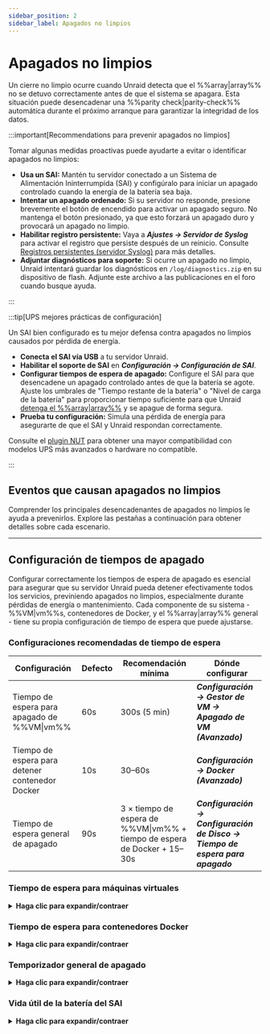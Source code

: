 ```yaml
---
sidebar_position: 2
sidebar_label: Apagados no limpios
---
```



# Apagados no limpios

Un cierre no limpio ocurre cuando Unraid detecta que el %%array|array%% no se detuvo correctamente antes de que el sistema se apagara. Esta situación puede desencadenar una %%parity check|parity-check%% automática durante el próximo arranque para garantizar la integridad de los datos.

:::important[Recommendations para prevenir apagados no limpios]

Tomar algunas medidas proactivas puede ayudarte a evitar o identificar apagados no limpios:

- **Usa un SAI:** Mantén tu servidor conectado a un Sistema de Alimentación Ininterrumpida (SAI) y configúralo para iniciar un apagado controlado cuando la energía de la batería sea baja.
- **Intentar un apagado ordenado:** Si su servidor no responde, presione brevemente el botón de encendido para activar un apagado seguro. No mantenga el botón presionado, ya que esto forzará un apagado duro y provocará un apagado no limpio.
- **Habilitar registro persistente:** Vaya a ***Ajustes → Servidor de Syslog*** para activar el registro que persiste después de un reinicio. Consulte [Registros persistentes (servidor Syslog)](../diagnostics/capture-diagnostics-and-logs.mdx#persistent-logs-syslog-server) para más detalles.
- **Adjuntar diagnósticos para soporte:** Si ocurre un apagado no limpio, Unraid intentará guardar los diagnósticos en `/log/diagnostics.zip` en su dispositivo de flash. Adjunte este archivo a las publicaciones en el foro cuando busque ayuda.

:::

:::tip[UPS mejores prácticas de configuración]

Un SAI bien configurado es tu mejor defensa contra apagados no limpios causados por pérdida de energía.

- **Conecta el SAI vía USB** a tu servidor Unraid.
- **Habilitar el soporte de SAI** en ***Configuración → Configuración de SAI***.
- **Configurar tiempos de espera de apagado:** Configure el SAI para que desencadene un apagado controlado antes de que la batería se agote. Ajuste los umbrales de "Tiempo restante de la batería" o "Nivel de carga de la batería" para proporcionar tiempo suficiente para que Unraid [detenga el %%array|array%%](../../using-unraid-to/manage-storage/array-configuration.mdx#startstop-the-array) y se apague de forma segura.
- **Prueba tu configuración:** Simula una pérdida de energía para asegurarte de que el SAI y Unraid respondan correctamente.

Consulte el [plugin NUT](https://unraid.net/community/apps/c/plugins/p4?srsltid=AfmBOop675PrJQW4iqb4JBN3GyPpwDDiSmnZReq78t27XyxkFdMX8inO#:~:text=NUT%20%2D%20Network%20UPS%20Tools) para obtener una mayor compatibilidad con modelos UPS más avanzados o hardware no compatible.

:::

## Eventos que causan apagados no limpios

Comprender los principales desencadenantes de apagados no limpios le ayuda a prevenirlos. Explore las pestañas a continuación para obtener detalles sobre cada escenario.

<Tabs>
  <TabItem value="energía" label="Pérdida de energía inesperada" default>
    <UncleanShutdownsPower />
  </TabItem>

  <TabItem value="flash" label="Fallo de unidad flash">
    <UncleanShutdownsFlash />
  </TabItem>

  <TabItem value="terminal" label="Abrir sesiones de terminal">
    <UncleanShutdownsTerminal />
  </TabItem>
</Tabs>

---

## Configuración de tiempos de apagado

Configurar correctamente los tiempos de espera de apagado es esencial para asegurar que su servidor Unraid pueda detener efectivamente todos los servicios, previniendo apagados no limpios, especialmente durante pérdidas de energía o mantenimiento. Cada componente de su sistema - %%VM|vm%%s, contenedores de Docker, y el %%array|array%% general - tiene su propia configuración de tiempo de espera que puede ajustarse.

### Configuraciones recomendadas de tiempo de espera

| Configuración                                   | Defecto | Recomendación mínima                                                     | Dónde configurar                                                             |
| ----------------------------------------------- | ------- | ------------------------------------------------------------------------ | ---------------------------------------------------------------------------- |
| Tiempo de espera para apagado de %%VM\|vm%%     | 60s     | 300s (5 min)                                                             | ***Configuración → Gestor de VM → Apagado de VM (Avanzado)***                |
| Tiempo de espera para detener contenedor Docker | 10s     | 30–60s                                                                   | ***Configuración → Docker (Avanzado)***                                      |
| Tiempo de espera general de apagado             | 90s     | 3 × tiempo de espera de %%VM\|vm%% + tiempo de espera de Docker + 15–30s | ***Configuración → Configuración de Disco → Tiempo de espera para apagado*** |

### Tiempo de espera para máquinas virtuales

<details>
  <summary><strong>Haga clic para expandir/contraer</strong></summary>

  Unraid primero apaga todas las máquinas virtuales configuradas (%%VMs|vm%%) antes de detener los contenedores de Docker o el %%array|array%% en sí. El Tiempo de Espera de Apagado de VM determina cuánto tiempo espera Unraid para que cada %%VM|vm%% se apague de manera ordenada.

  <h4>Dónde configurarlo</h4>

  - ***Configuración → Gestor de VM → Apagado de VM*** (activar vista Avanzada)

  <h4>Considerar</h4>

  - Las %%VMs|vm%% de Windows pueden tardar más en apagarse, especialmente si hay actualizaciones pendientes o la %%VM|vm%% está en modo de suspensión/hibernación.
  - Si el tiempo de espera es muy corto, las %%VMs|vm%% se detendrán a la fuerza, arriesgando pérdida o corrupción de datos.

  <h4>Mejores prácticas</h4>

  Establezca el tiempo de espera en al menos 300 segundos (5 minutos) para las %%VMs|vm%% de Windows. Programe las actualizaciones para ejecutarse al inicio, no al apagarse, para evitar retrasos.
</details>

### Tiempo de espera para contenedores Docker

<details>
  <summary><strong>Haga clic para expandir/contraer</strong></summary>

  Después de las %%VMs|vm%%, Unraid detiene todos los contenedores de Docker en ejecución. El Tiempo de Espera de Detención de Contenedor de Docker controla cuánto tiempo espera Unraid para que cada contenedor salga limpiamente.

  <h4>Dónde configurarlo</h4>

  - ***Configuración → Docker*** (activar vista Avanzada)

  <h4>Considerar</h4>

  - Los contenedores se detienen en paralelo.
  - Los contenedores complejos, o aquellos con grandes bases de datos, pueden necesitar más de los 10 segundos predeterminados para apagarse con seguridad.
  - Si el temporizador expira, los contenedores se detienen forzosamente.

  <h4>Mejores prácticas</h4>
  Aumenta el tiempo de espera a 30–60 segundos si ejecutas contenedores Docker que requieren más tiempo de apagado.
</details>

### Temporizador general de apagado

<details>
  <summary><strong>Haga clic para expandir/contraer</strong></summary>

  El tiempo total de espera de apagado es el tiempo máximo que Unraid permite para todos los procesos de apagado - %%VM|vm%%s, Docker y operaciones de disco - antes de forzar un apagado.

  <h4>Dónde configurarlo</h4>

  - ***Configuración → Configuración de Disco → Tiempo de espera para apagado***

  <h4>Cómo calcular</h4>

  Suma tus tiempos de espera para %%VM|vm%% y Docker, luego añade 15–30 segundos para el desmontaje de disco y otros procesos.

  - Ejemplo: `3 × ***Tiempo de espera para Apagado de VM*** + ***Tiempo de espera para detener Docker*** + 15–30 segundos`

  <h4>Mejores prácticas</h4>
  Establece este temporizador lo suficientemente alto para cubrir tu escenario de apagado más lento, especialmente si tienes muchas unidades o un gran %%array|array%%.
</details>

### Vida útil de la batería del SAI

<details>
  <summary><strong>Haga clic para expandir/contraer</strong></summary>

  Tu SAI debe proporcionar suficiente tiempo de funcionamiento para permitir que todos los temporizadores de apagado expiren antes de que el servidor pierda energía.

  <h4>Dónde configurarlo</h4>

  - ***Configuración → Configuración de SAI*** (ver **Tiempo de ejecución restante** con todos los discos activados)

  <h4>Considerar</h4>

  - El SAI debería activar un apagado lo suficientemente temprano para permitir que toda la secuencia de apagado se complete.
  - Si la batería se agota antes de que el apagado se complete, existe el riesgo de un apagado no limpio y posible pérdida de datos.

  <h4>Mejores prácticas</h4>

  Prueba tu SAI simulando un corte de energía y confirma que Unraid se apague limpiamente con tiempo de sobra.
</details>
